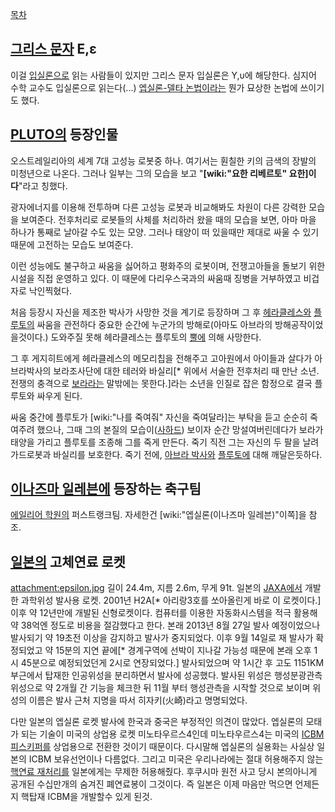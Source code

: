 [[목차]]
== [[그리스 문자]] Ε,ε ==
이걸 [[입실론]]으로 읽는 사람들이 있지만 그리스 문자 입실론은 Υ,υ에 해당한다. 심지어 수학 교수도 입실론으로 읽는다(...) [[극한|엡실론-델타 논법]]이라는 뭔가 묘상한 논법에 쓰이기도 했다.

== [[PLUTO]]의 등장인물 ==
오스트레일리아의 세계 7대 고성능 로봇중 하나. 여기서는 훤칠한 키의 금색의 장발의 미청년으로 나온다. 그러나 일부는 그의 모습을 보고 "'''[wiki:"요한 리베르토" 요한]이다'''"라고 칭했다.

광자에너지를 이용해 전투하며 다른 고성능 로봇과 비교해봐도 차원이 다른 강력한 모습을 보여준다. 전후처리로 로봇들의 사체를 처리하러 왔을 때의 모습을 보면, 아마 마을 하나가 통째로 날아갈 수도 있는 모양. 그러나 태양이 떠 있을때만 제대로 싸울 수 있기 때문에 고전하는 모습도 보여준다. 

이런 성능에도 불구하고 싸움을 싫어하고 평화주의 로봇이며, 전쟁고아들을 돌보기 위한 시설을 직접 운영하고 있다. 이 때문에 다리우스국과의 싸움때 징병을 거부하였고 비겁자로 낙인찍혔다.

처음 등장시 자신을 제조한 박사가 사망한 것을 계기로 등장하며 그 후 [[헤라클레스]]와 [[플루토]]의 싸움을 관전하다 중요한 순간에 누군가의 방해로(아마도 아브라의 방해공작이었을것이다.) 도와주질 못해 헤라클레스는 플루토의 [[뿔]]에 의해 사망한다.

그 후 게지히트에게 헤라클레스의 메모리칩을 전해주고 고아원에서 아이들과 살다가 아브라박사의 보라조사단에 대한 테러와 바실리[* 위에서 서술한 전후처리 때 만난 소년. 전쟁의 충격으로 [[보라]]라는 말밖에는 못한다.]라는 소년을 인질로 잡은 함정으로 결국 플루토와 싸우게 된다.

싸움 중간에 플루토가 [wiki:"나를 죽여줘" 자신을 죽여달라]는 부탁을 듣고 순순히 죽여주려 했으나, 그때 그의 본질의 모습이([[사하드]]) 보이자 순간 망설여버린데다가 보라가 태양을 가리고 플루토를 조종해 그를 죽게 만든다. 죽기 직전 그는 자신의 두 팔을 날려 가드로봇과 바실리를 보호한다. 죽기 전에, [[아브라 박사]]와 [[플루토]]에 대해 깨달은듯하다.

== [[이나즈마 일레븐]]에 등장하는 축구팀 ==
[[에일리어 학원]]의 퍼스트랭크팀. 자세한건 [wiki:"엡실론(이나즈마 일레븐)"이쪽]을 참조. 


== [[일본]]의 고체연료 로켓 ==
attachment:epsilon.jpg
길이 24.4m, 지름 2.6m, 무게 91t.
일본의 [[JAXA]]에서 개발한 과학위성 발사용 로켓. 
2001년 H2A[* 아리랑3호를 쏘아올린게 바로 이 로켓이다.] 이후 약 12년만에 개발된 신형로켓이다. 컴퓨터를 이용한 자동화시스템을 적극 활용해 약 38억엔 정도로 비용을 절감했다고 한다. 본래 2013년 8월 27일 발사 예정이었으나 발사되기 약 19초전 이상을 감지하고 발사가 중지되었다. 이후 9월 14일로 재 발사가 확정되었고 약 15분의 지연 끝에[* 경계구역에 선박이 지나갈 가능성 때문에 본래 오후 1시 45분으로 예정되었던게 2시로 연장되었다.] 발사되었으며 약 1시간 후 고도 1151KM부근에서 탑재한 인공위성을 분리하면서 발사에 성공했다. 발사된 위성은 행성분광관측위성으로 약 2개월 간 기능을 체크한 뒤 11월 부터 행성관측을 시작할 것으로 보이며 위성의 이름은 발사 근처 지명을 따서 히자키(火崎)라고 명명되었다.

다만 일본의 엡실론 로켓 발사에 한국과 중국은 부정적인 의견이 많았다.  엡실론의 모태가 되는 기술이 미국의 상업용 로켓 미노타우르스4인데 미노타우르스4는 미국의 [[ICBM]] [[피스키퍼]]를 상업용으로 전환한 것이기 때문이다.  다시말해 엡실론의 실용화는 사실상 일본의 ICBM 보유선언이나 다름없다.  그리고 미국은 우리나라에는 절대 허용해주지 않는 [[핵연료 재처리]]를 일본에게는 무제한 허용해줬다.  후쿠시마 원전 사고 당시 본의아니게 공개된 수십만개의 숨겨진 폐연료봉이 그것이다.  즉 일본은 이제 마음만 먹으면 언제든지 핵탑재 ICBM을 개발할수 있게 된것.    
